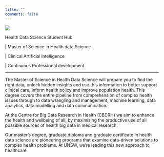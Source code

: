 ```yaml
---
title: ""
comments: false
---
```





![](images/Landscape__1.Col_Pos_CBDRH.jpg)

:::{.column-screen .bg-shape}

:::{.column-body}

::: {.container}

::: {.item-1 .items}

::: {.home-box-left}

::: {.home-box-title}
Health Data Science Student Hub
:::

::: {.home-box-content}
\| Master of Science in Health data Science

\| Clinical Artificial Intelligence

\| Continuous Professional development
:::

:::


:::


::: {.items .home-box-image}


:::

:::

:::

:::

<hr>
The Master of Science in Health Data Science will prepare you to find the right data, unlock hidden insights and use this information to better support clinical care, inform health policy and improve population health. This degree covers the entire pipeline from comprehension of complex health issues through to data wrangling and management, machine learning, data analytics, data modelling and data communication.  

::::: {.column-screen-inset .flash}

::: {.column-body .flash-content}
At the Centre for Big Data Research in Health (CBDRH) we aim to enhance the health and wellbeing of all, by maximising the productive use of all possible sources of health big data in medical research.
:::

:::::

Our master’s degree, graduate diploma and graduate certificate in health data science are pioneering programs that examine data-driven solutions to complex health problems. At UNSW, we’re leading this new approach to healthcare.
